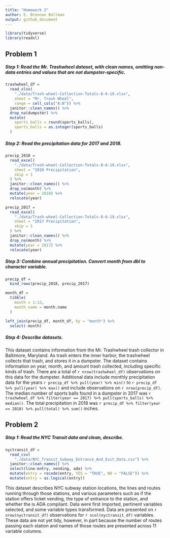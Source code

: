 ```yaml
---
title: "Homework 2"
author: E. Brennan Bollman
output: github_document
---
```


```r
library(tidyverse)
library(readxl)
```

## Problem 1

##### Step 1: Read the Mr. Trashwheel dataset, with clean names, omitting non-data entries and values that are not dumpster-specific.

```r
trashwheel_df = 
  read_xlsx(
    "./data/Trash-wheel-Collection-Totals-8-6-19.xlsx",
    sheet = "Mr. Trash Wheel",
    range = cell_cols("A:N")) %>% 
  janitor::clean_names() %>% 
  drop_na(dumpster) %>% 
  mutate(
    sports_balls = round(sports_balls),
    sports_balls = as.integer(sports_balls)
  )
```

##### Step 2: Read the precipitation data for 2017 and 2018. 

```r
precip_2018 = 
  read_excel(
    "./data/Trash-wheel-Collection-Totals-8-6-19.xlsx",
    sheet = "2018 Precipitation",
    skip = 1
  ) %>% 
  janitor::clean_names() %>% 
  drop_na(month) %>% 
  mutate(year = 2018) %>% 
  relocate(year)

precip_2017 = 
  read_excel(
    "./data/Trash-wheel-Collection-Totals-8-6-19.xlsx",
    sheet = "2017 Precipitation",
    skip = 1
  ) %>% 
  janitor::clean_names() %>% 
  drop_na(month) %>% 
  mutate(year = 2017) %>% 
  relocate(year)
```

##### Step 3: Combine annual precipitation. Convert month from dbl to character variable.

```r
precip_df = 
  bind_rows(precip_2018, precip_2017)

month_df = 
  tibble(
    month = 1:12,
    month_name = month.name
  )

left_join(precip_df, month_df, by = "month") %>% 
  select(-month)
```

##### Step 4: Describe datasets.

This dataset contains information from the Mr. Trashwheel trash collector in Baltimore, Maryland. As trash enters the inner harbor, the trashwheel collects that trash, and stores it in a dumpster. The dataset contains information on year, month, and amount trash collected, including specific kinds of trash. There are a total of `r nrow(trashwheel_df)` observations on this data for the dumpster. Additional data include monthly precipitation data for the years `r precip_df %>% pull(year) %>% min()` to `r precip_df %>% pull(year) %>% max()` and include observations on `r nrow(precip_df)`. The median number of sports balls found in a dumpster in 2017 was `r trashwheel_df %>% filter(year == 2017) %>% pull(sports_balls) %>% median()`. The total precipitation in 2018 was `r precip_df %>% filter(year == 2018) %>% pull(total) %>% sum()` inches.

## Problem 2

##### Step 1: Read the NYC Transit data and clean, describe.

```r
nyctransit_df = 
  read_csv(
    "./data/NYC_Transit_Subway_Entrance_And_Exit_Data.csv") %>% 
  janitor::clean_names() %>%
  select(line:entry, vending, ada) %>% 
  mutate(entry = recode(entry, YES = "TRUE", NO = "FALSE")) %>% 
  mutate(entry = as.logical(entry))
```

This dataset describes NYC subway station locations, the lines and routes running through those stations, and various parameters such as if the station offers ticket vending, the type of entrance to the station, and whether the is ADA compliant. Data were first imported, pertinent variables selected, and some variable types transformed. Data are presented on `r nrow(nyctransit_df)` observations for `r ncol(nyctransit_df)` variables. These data are not yet tidy, however, in part because the number of routes passing each station and names of those routes are presented across 11 variable columns.

